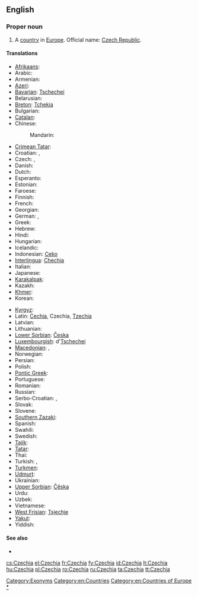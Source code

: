 {{wikipedia}}
{{wikipedia|Czech Republic}}
{{wikipedia|Name of the Czech Republic}}
==English==

===Proper noun===
{{en-proper noun}}

# A [[country]] in [[Europe]]. Official name: [[Czech Republic]].

====Translations====
{{trans-top|country in Europe}}
* [[Afrikaans]]: {{t|af|Tsjeggië|xs=Afrikaans}}
* Arabic: {{t|ar|التشيك|m|tr=al-tshiik}}
* Armenian: {{t-|hy|Չեխիա|tr=Čexia}}
* [[Azeri]]: {{t|az|Çexiya|xs=Azeri}}
* [[Bavarian]]: [[Tschechei]]
* Belarusian: {{t|be|Чэхія|f|tr=Čéxija|xs=Belarusian}}
* [[Breton]]: [[Tchekia]]
* Bulgarian: {{t+|bg|Чехия|f|tr=Čéxija}}
* [[Catalan]]: {{t+|ca|Txèquia|f}}
* Chinese:
*: Mandarin: {{t-|cmn|捷克|tr=Jiékè|sc=Hani}}
* [[Crimean Tatar]]: {{tø|crh|Çehiya}}
* Croatian: {{t+|hr|Češka|f}}, {{t|hr|Republika Češka|f}}
* Czech: {{t+|cs|Česko|n}}, {{t+|cs|Čechy|f|p}} {{qualifier|also: Bohemia}}
* Danish: {{t+|da|Tjekkiet}}
* Dutch: {{t+|nl|Tsjechië|n}}
* Esperanto: {{t-|eo|Ĉeĥio|xs=Esperanto}}
* Estonian: {{t+|et|Tšehhi}}
* Faroese: {{t|fo|Kekkia|n}}
* Finnish: {{t+|fi|Tšekki}}
* French: {{t+|fr|Tchéquie|f}}
* Georgian: {{t|ka|ჩეხეთი|tr=chekheti|sc=Geor|xs=Georgian}}
* German: {{t+|de|Tschechien|n}}, {{t|de|Tschechei|f}}
* Greek: {{t+|el|Τσεχία|f|tr=Tsechía}}
* Hebrew: {{t|he|צ'כיה|f|tr=chekhia}}
* Hindi: {{t+|hi|चेक|tr=cek|xs=Hindi}}
* Hungarian: {{t+|hu|Csehország}}
* Icelandic: {{t+|is|Tékkland}}
* Indonesian: [[Ceko]]
* [[Interlingua]]: [[Chechia]]
* Italian: {{t+|it|Cechia|f}}
* Japanese: {{t+|ja|チェコ|tr=Cheko}}
* [[Karakalpak]]: {{tø|kaa|Shexiya}}
* Kazakh: {{t-|kk|Чехия|tr=Čexija|sc=Cyrl|xs=Kazakh}}
* [[Khmer]]: {{t|km|ឆែក|tr=chaek|sc=Khmr}}
* Korean: {{t|ko|체코|tr=Cheko|sc=Hang}}
{{trans-mid}}
* [[Kyrgyz]]: {{t-|ky|Чехия|tr=Čexija|sc=Cyrl|xs=Kyrgyz}}
* Latin: [[Cechia]], Czechia, [[Tzechia]]
* Latvian: {{t+|lv|Čehija|f|xs=Latvian}}
* Lithuanian: {{t+|lt|Čekija|f|xs=Lithuanian}}
* [[Lower Sorbian]]: [[Česka]] {{f}}
* [[Luxembourgish]]: d'[[Tschechei]]
* [[Macedonian]]: {{t+|mk|Чешка|f|tr=Čéška}}, {{t|mk|Чехија|f|tr=Čéxija}}
* Norwegian: {{t+|no|Tsjekkia}}
* Persian: {{t+|fa|چک|tr=Chek|xs=Persian}}
* Polish: {{t+|pl|Czechy|p}}
* [[Pontic Greek]]: {{tø|pnt|Τσεχία}}
* Portuguese: {{t+|pt|Chéquia|f}}
* Romanian: {{t+|ro|Cehia}}
* Russian: {{t+|ru|Чехия|f|tr=Čéxija}}
* Serbo-Croatian: {{t|sh|Чешка|f|sc=Cyrl|xs=Serbo-Croatian}},  {{t|sh|Češka|f|xs=Serbo-Croatian}}
* Slovak: {{t-|sk|Česko|n}}
* Slovene: {{t+|sl|Češka|f}}
* [[Southern Zazaki]]: {{tø|diq|Çekıstan}}
* Spanish: {{t+|es|Chequia|f}}
* Swahili: {{t|sw|Ucheki}}
* Swedish: {{t+|sv|Tjeckien}}
* [[Tajik]]: {{t-|tg|Чехия|tr=Čexija|sc=Cyrl|xs=Tajik}}
* [[Tatar]]: {{t-|tt|Чехия|tr=Čexija|sc=Cyrl|xs=Tatar}}
* Thai: {{t|th|เช็ก|tr=chék}}
* Turkish: {{t+|tr|Çek Cumhuriyeti}},  {{t|tr|Çekya}}
* [[Turkmen]]: {{t|tk|Çehiýa|xs=Turkmen}}
* [[Udmurt]]: {{tø|udm|Чехия}}
* Ukrainian: {{t|uk|Чехія|f|tr=Čéxija|xs=Ukrainian}}
* [[Upper Sorbian]]: [[Čěska]] {{f}}
* Urdu: {{t|ur|چیک|tr=cek|xs=Urdu}}
* Uzbek: {{t|uz|Chexiya|xs=Uzbek}}
* Vietnamese: {{t|vi|Séc|xs=Vietnamese}}
* [[West Frisian]]: [[Tsjechje]]
* [[Yakut]]: {{tø|sah|Чехия|tr=Čexija|sc=Cyrl}}
* Yiddish: {{t|yi|טשעכיי|f|tr=Tshekhay, Tshekhie, Tshekhia|sc=Hebr|xs=Yiddish}}
{{trans-bottom}}

====See also====
* {{list|en|countries of Europe}}

[[Category:Exonyms]]
[[Category:en:Countries]]
[[Category:en:Countries of Europe]]
[[Category:en:Czechia|*]]

[[cs:Czechia]]
[[el:Czechia]]
[[fr:Czechia]]
[[fy:Czechia]]
[[id:Czechia]]
[[lt:Czechia]]
[[hu:Czechia]]
[[pl:Czechia]]
[[ro:Czechia]]
[[ru:Czechia]]
[[ta:Czechia]]
[[tt:Czechia]]